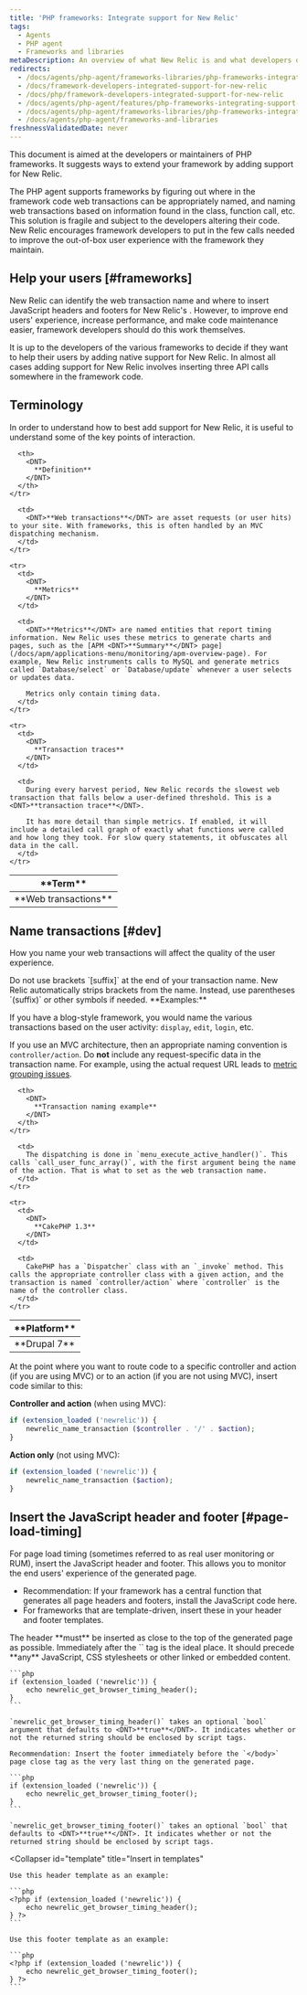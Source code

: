 ```yaml
---
title: 'PHP frameworks: Integrate support for New Relic'
tags:
  - Agents
  - PHP agent
  - Frameworks and libraries
metaDescription: An overview of what New Relic is and what developers or maintainers of PHP frameworks need to do in order to integrate support for New Relic.
redirects:
  - /docs/agents/php-agent/frameworks-libraries/php-frameworks-integrate-support-new-relic
  - /docs/framework-developers-integrated-support-for-new-relic
  - /docs/php/framework-developers-integrated-support-for-new-relic
  - /docs/agents/php-agent/features/php-frameworks-integrating-support-new-relic
  - /docs/agents/php-agent/frameworks-libraries/php-frameworks-integrating-support-new-relic
  - /docs/agents/php-agent/frameworks-and-libraries
freshnessValidatedDate: never
---
```


This document is aimed at the developers or maintainers of PHP frameworks. It suggests ways to extend your framework by adding support for New Relic.

The PHP agent supports frameworks by figuring out where in the framework code web transactions can be appropriately named, and naming web transactions based on information found in the class, function call, etc. This solution is fragile and subject to the developers altering their code. New Relic encourages framework developers to put in the few calls needed to improve the out-of-box user experience with the framework they maintain.

## Help your users [#frameworks]

New Relic can identify the web transaction name and where to insert JavaScript headers and footers for New Relic's <InlinePopover type="browser"/>. However, to improve end users' experience, increase performance, and make code maintenance easier, framework developers should do this work themselves.

It is up to the developers of the various frameworks to decide if they want to help their users by adding native support for New Relic. In almost all cases adding support for New Relic involves inserting three API calls somewhere in the framework code.

## Terminology

In order to understand how to best add support for New Relic, it is useful to understand some of the key points of interaction.

<table>
  <thead>
    <tr>
      <th width={150}>
        <DNT>
          **Term**
        </DNT>
      </th>

      <th>
        <DNT>
          **Definition**
        </DNT>
      </th>
    </tr>
  </thead>

  <tbody>
    <tr>
      <td>
        <DNT>
          **Web transactions**
        </DNT>
      </td>

      <td>
        <DNT>**Web transactions**</DNT> are asset requests (or user hits) to your site. With frameworks, this is often handled by an MVC dispatching mechanism.
      </td>
    </tr>

    <tr>
      <td>
        <DNT>
          **Metrics**
        </DNT>
      </td>

      <td>
        <DNT>**Metrics**</DNT> are named entities that report timing information. New Relic uses these metrics to generate charts and pages, such as the [APM <DNT>**Summary**</DNT> page](/docs/apm/applications-menu/monitoring/apm-overview-page). For example, New Relic instruments calls to MySQL and generate metrics called `Database/select` or `Database/update` whenever a user selects or updates data.

        Metrics only contain timing data.
      </td>
    </tr>

    <tr>
      <td>
        <DNT>
          **Transaction traces**
        </DNT>
      </td>

      <td>
        During every harvest period, New Relic records the slowest web transaction that falls below a user-defined threshold. This is a <DNT>**transaction trace**</DNT>.

        It has more detail than simple metrics. If enabled, it will include a detailed call graph of exactly what functions were called and how long they took. For slow query statements, it obfuscates all data in the call.
      </td>
    </tr>
  </tbody>
</table>

## Name transactions [#dev]

How you name your web transactions will affect the quality of the user experience.

<Callout variant="important">
  Do not use brackets `[suffix]` at the end of your transaction name. New Relic automatically strips brackets from the name. Instead, use parentheses `(suffix)` or other symbols if needed.
</Callout>

<DNT>
  **Examples:**
</DNT>

If you have a blog-style framework, you would name the various transactions based on the user activity: `display`, `edit`, `login`, etc.

If you use an MVC architecture, then an appropriate naming convention is `controller/action`. Do **not** include any request-specific data in the transaction name. For example, using the actual request URL leads to [metric grouping issues](/docs/features/metric-grouping-issues).

<table>
  <thead>
    <tr>
      <th width={150}>
        <DNT>
          **Platform**
        </DNT>
      </th>

      <th>
        <DNT>
          **Transaction naming example**
        </DNT>
      </th>
    </tr>
  </thead>

  <tbody>
    <tr>
      <td>
        <DNT>
          **Drupal 7**
        </DNT>
      </td>

      <td>
        The dispatching is done in `menu_execute_active_handler()`. This calls `call_user_func_array()`, with the first argument being the name of the action. That is what to set as the web transaction name.
      </td>
    </tr>

    <tr>
      <td>
        <DNT>
          **CakePHP 1.3**
        </DNT>
      </td>

      <td>
        CakePHP has a `Dispatcher` class with an `_invoke` method. This calls the appropriate controller class with a given action, and the transaction is named `controller/action` where `controller` is the name of the controller class.
      </td>
    </tr>
  </tbody>
</table>

At the point where you want to route code to a specific controller and action (if you are using MVC) or to an action (if you are not using MVC), insert code similar to this:

<DNT>**Controller and action**</DNT> (when using MVC):

```php
if (extension_loaded ('newrelic')) {
    newrelic_name_transaction ($controller . '/' . $action);
}
```

<DNT>**Action only**</DNT> (not using MVC):

```php
if (extension_loaded ('newrelic')) {
    newrelic_name_transaction ($action);
}
```

## Insert the JavaScript header and footer [#page-load-timing]

For page load timing (sometimes referred to as real user monitoring or RUM), insert the JavaScript header and footer. This allows you to monitor the end users' experience of the generated page.

* Recommendation: If your framework has a central function that generates all page headers and footers, install the JavaScript code here.
* For frameworks that are template-driven, insert these in your header and footer templates.

<CollapserGroup>
  <Collapser
    id="page-generator"
    title="Insert in a page generator function"
  >
    The header <DNT>**must**</DNT> be inserted as close to the top of the generated page as possible. Immediately after the `<meta http-equiv....>` tag is the ideal place. It should precede <DNT>**any**</DNT> JavaScript, CSS stylesheets or other linked or embedded content.

    ```php
    if (extension_loaded ('newrelic')) {
        echo newrelic_get_browser_timing_header();
    }
    ```

    `newrelic_get_browser_timing_header()` takes an optional `bool` argument that defaults to <DNT>**true**</DNT>. It indicates whether or not the returned string should be enclosed by script tags.

    Recommendation: Insert the footer immediately before the `</body>` page close tag as the very last thing on the generated page.

    ```php
    if (extension_loaded ('newrelic')) {
        echo newrelic_get_browser_timing_footer();
    }
    ```

    `newrelic_get_browser_timing_footer()` takes an optional `bool` that defaults to <DNT>**true**</DNT>. It indicates whether or not the returned string should be enclosed by script tags.
  </Collapser>

  <Collapser
    id="template"
    title="Insert in templates"
  >
    Use this header template as an example:

    ```php
    <?php if (extension_loaded ('newrelic')) {
        echo newrelic_get_browser_timing_header();
    } ?>
    ```

    Use this footer template as an example:

    ```php
    <?php if (extension_loaded ('newrelic')) {
        echo newrelic_get_browser_timing_footer();
    } ?>
    ```
  </Collapser>
</CollapserGroup>
